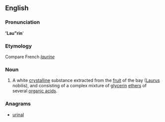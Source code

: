 {{also|Laurin}}
==English==

===Pronunciation===
''''Lau"rin''''
{{rfp|lang=en}}

===Etymology===
Compare French ''[[laurine]]''

===Noun===
{{infl|en|noun}}

# {{chemistry}} A white [[crystalline]] substance extracted from the [[fruit]] of the bay ([[Laurus]] nobilis), and consisting of a complex mixture of [[glycerin]] [[ethers]] of several [[organic acid]]s.


===Anagrams===
* [[urinal#English|urinal]]